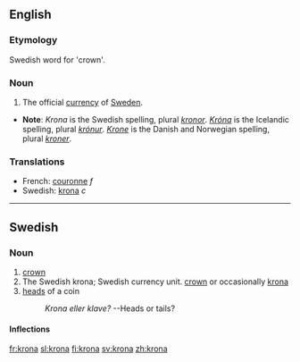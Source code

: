 ==English==

===Etymology===
Swedish word for 'crown'.

===Noun===

# The official [[currency]] of [[Sweden]].

*'''Note''': ''Krona'' is the Swedish spelling, plural ''[[kronor]]''.  ''[[Króna]]'' is the Icelandic spelling, plural ''[[krónur]]''.  ''[[Krone]]'' is the Danish and Norwegian spelling, plural ''[[kroner]]''.

===Translations===
*French: [[couronne]] ''f''
*Swedish: [[krona#Swedish|krona]] ''c''

----
==Swedish==

===Noun===

# [[crown]]
# The Swedish krona; Swedish currency unit. [[crown]] or occasionally [[krona#English|krona]]
# [[heads]] of a coin
#: ''Krona eller klave?'' --Heads or tails?

====Inflections====
{{sv-noun|gender=Common|krona|kronan|kronor|kronorna|kronas|kronans|kronors|kronornas}}

[[fr:krona]]
[[sl:krona]]
[[fi:krona]]
[[sv:krona]]
[[zh:krona]]